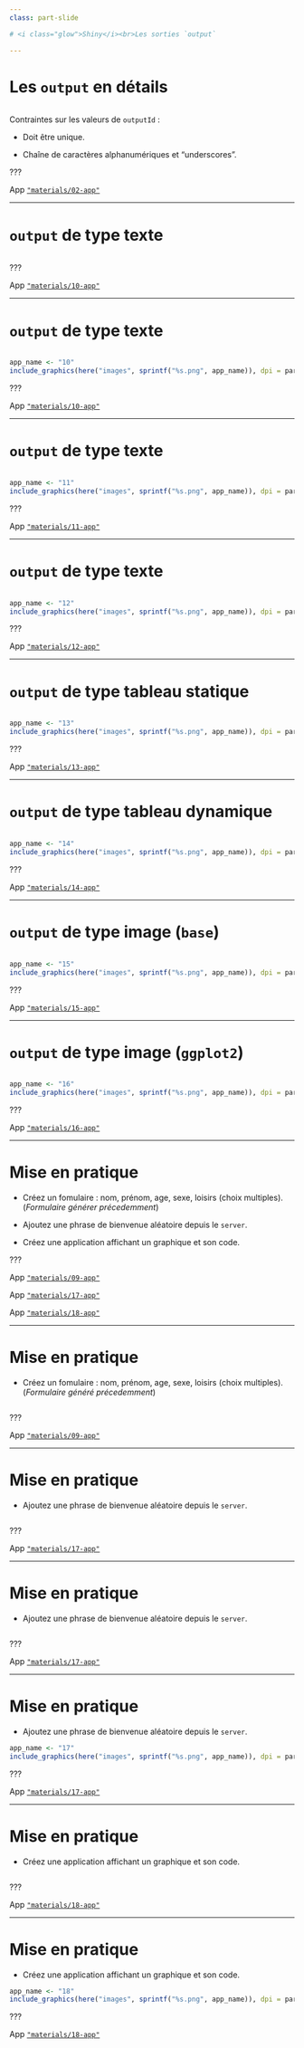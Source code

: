 ```yaml
---
class: part-slide

# <i class="glow">Shiny</i><br>Les sorties `output`

---
```


#  Les `output` en détails

```r
```

Contraintes sur les valeurs de `outputId` :

* Doit être unique.

* Chaîne de caractères alphanumériques et "underscores".

???

App [`"materials/02-app"`](https://github.com/mcanouil/rshiny/tree/main/materials/02-app/app.R)

---

# `output` de type texte

```r
```

???

App [`"materials/10-app"`](https://github.com/mcanouil/rshiny/tree/main/materials/10-app/app.R)

---

# `output` de type texte

```r
```

```r
app_name <- "10"
include_graphics(here("images", sprintf("%s.png", app_name)), dpi = params$dpi)
```

???

App [`"materials/10-app"`](https://github.com/mcanouil/rshiny/tree/main/materials/10-app/app.R)

---

# `output` de type texte

```r
```

```r
app_name <- "11"
include_graphics(here("images", sprintf("%s.png", app_name)), dpi = params$dpi)
```

???

App [`"materials/11-app"`](https://github.com/mcanouil/rshiny/tree/main/materials/11-app/app.R)

---

# `output` de type texte

```r
```

```r
app_name <- "12"
include_graphics(here("images", sprintf("%s.png", app_name)), dpi = params$dpi)
```

???

App [`"materials/12-app"`](https://github.com/mcanouil/rshiny/tree/main/materials/12-app/app.R)

---

# `output` de type tableau statique

```r
```

```r
app_name <- "13"
include_graphics(here("images", sprintf("%s.png", app_name)), dpi = params$dpi)
```

???

App [`"materials/13-app"`](https://github.com/mcanouil/rshiny/tree/main/materials/13-app/app.R)

---

# `output` de type tableau dynamique

```r
```

```r
app_name <- "14"
include_graphics(here("images", sprintf("%s.png", app_name)), dpi = params$dpi)
```

???

App [`"materials/14-app"`](https://github.com/mcanouil/rshiny/tree/main/materials/14-app/app.R)

---

# `output` de type image (`base`)

```r
```

```r
app_name <- "15"
include_graphics(here("images", sprintf("%s.png", app_name)), dpi = params$dpi)
```

???

App [`"materials/15-app"`](https://github.com/mcanouil/rshiny/tree/main/materials/15-app/app.R)

---

# `output` de type image (`ggplot2`)

```r
```

```r
app_name <- "16"
include_graphics(here("images", sprintf("%s.png", app_name)), dpi = params$dpi)
```

???

App [`"materials/16-app"`](https://github.com/mcanouil/rshiny/tree/main/materials/16-app/app.R)

---

# Mise en pratique 

* Créez un fomulaire : nom, prénom, age, sexe, loisirs (choix multiples).  
  (*Formulaire générer précedemment*)

* Ajoutez une phrase de bienvenue aléatoire depuis le `server`.

* Créez une application affichant un graphique et son code.

???

App [`"materials/09-app"`](https://github.com/mcanouil/rshiny/tree/main/materials/09-app/app.R)

App [`"materials/17-app"`](https://github.com/mcanouil/rshiny/tree/main/materials/17-app/app.R)

App [`"materials/18-app"`](https://github.com/mcanouil/rshiny/tree/main/materials/18-app/app.R)

---

# Mise en pratique 

* Créez un fomulaire : nom, prénom, age, sexe, loisirs (choix multiples).  
  (*Formulaire généré précedemment*)
  
```r
```

???

App [`"materials/09-app"`](https://github.com/mcanouil/rshiny/tree/main/materials/09-app/app.R)

---

# Mise en pratique 

* Ajoutez une phrase de bienvenue aléatoire depuis le `server`.

```r
```

???

App [`"materials/17-app"`](https://github.com/mcanouil/rshiny/tree/main/materials/17-app/app.R)

---

# Mise en pratique 

* Ajoutez une phrase de bienvenue aléatoire depuis le `server`.

```r
```

???

App [`"materials/17-app"`](https://github.com/mcanouil/rshiny/tree/main/materials/17-app/app.R)

---

# Mise en pratique 

* Ajoutez une phrase de bienvenue aléatoire depuis le `server`.
  
```r
app_name <- "17"
include_graphics(here("images", sprintf("%s.png", app_name)), dpi = params$dpi)
```

???

App [`"materials/17-app"`](https://github.com/mcanouil/rshiny/tree/main/materials/17-app/app.R)

---

# Mise en pratique 

* Créez une application affichant un graphique et son code.

```r
```

???

App [`"materials/18-app"`](https://github.com/mcanouil/rshiny/tree/main/materials/18-app/app.R)

---

# Mise en pratique 

* Créez une application affichant un graphique et son code.
  
```r
app_name <- "18"
include_graphics(here("images", sprintf("%s.png", app_name)), dpi = params$dpi)
```

???

App [`"materials/18-app"`](https://github.com/mcanouil/rshiny/tree/main/materials/18-app/app.R)

